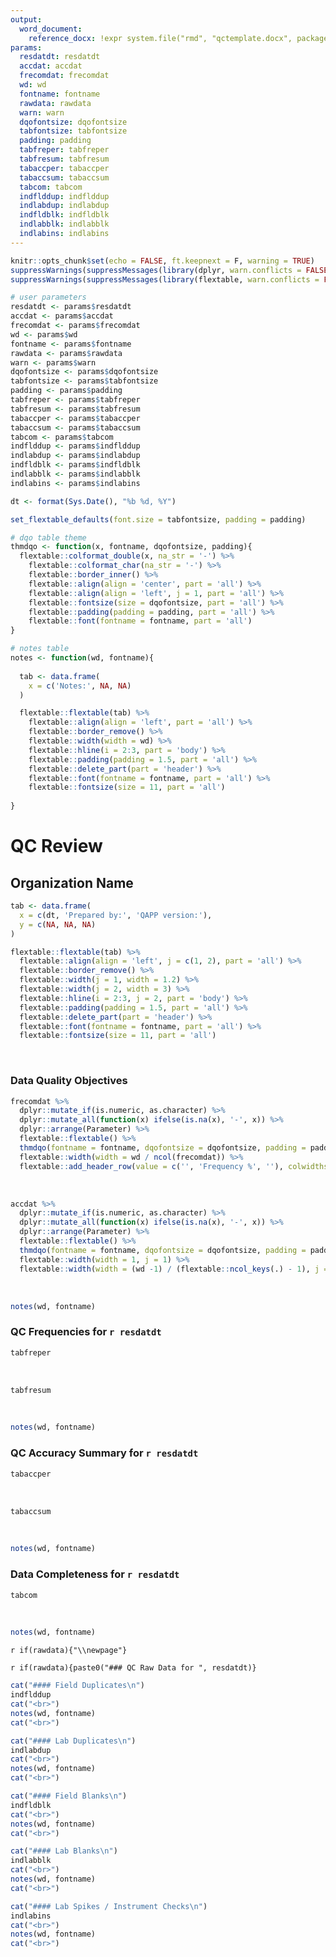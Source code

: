 ```yaml
---
output: 
  word_document:
    reference_docx: !expr system.file("rmd", "qctemplate.docx", package = "MassWateR")
params: 
  resdatdt: resdatdt
  accdat: accdat 
  frecomdat: frecomdat
  wd: wd
  fontname: fontname
  rawdata: rawdata
  warn: warn
  dqofontsize: dqofontsize 
  tabfontsize: tabfontsize
  padding: padding
  tabfreper: tabfreper
  tabfresum: tabfresum
  tabaccper: tabaccper
  tabaccsum: tabaccsum
  tabcom: tabcom
  indflddup: indflddup
  indlabdup: indlabdup
  indfldblk: indfldblk
  indlabblk: indlabblk
  indlabins: indlabins
---
```


```r
knitr::opts_chunk$set(echo = FALSE, ft.keepnext = F, warning = TRUE)
suppressWarnings(suppressMessages(library(dplyr, warn.conflicts = FALSE, quietly = TRUE)))
suppressWarnings(suppressMessages(library(flextable, warn.conflicts = FALSE, quietly = TRUE)))

# user parameters
resdatdt <- params$resdatdt
accdat <- params$accdat
frecomdat <- params$frecomdat
wd <- params$wd
fontname <- params$fontname
rawdata <- params$rawdata
warn <- params$warn
dqofontsize <- params$dqofontsize
tabfontsize <- params$tabfontsize
padding <- params$padding
tabfreper <- params$tabfreper
tabfresum <- params$tabfresum
tabaccper <- params$tabaccper
tabaccsum <- params$tabaccsum
tabcom <- params$tabcom
indflddup <- params$indflddup
indlabdup <- params$indlabdup
indfldblk <- params$indfldblk
indlabblk <- params$indlabblk
indlabins <- params$indlabins

dt <- format(Sys.Date(), "%b %d, %Y") 

set_flextable_defaults(font.size = tabfontsize, padding = padding)

# dqo table theme
thmdqo <- function(x, fontname, dqofontsize, padding){
  flextable::colformat_double(x, na_str = '-') %>% 
    flextable::colformat_char(na_str = '-') %>% 
    flextable::border_inner() %>% 
    flextable::align(align = 'center', part = 'all') %>% 
    flextable::align(align = 'left', j = 1, part = 'all') %>% 
    flextable::fontsize(size = dqofontsize, part = 'all') %>% 
    flextable::padding(padding = padding, part = 'all') %>% 
    flextable::font(fontname = fontname, part = 'all')
}

# notes table
notes <- function(wd, fontname){
  
  tab <- data.frame(
    x = c('Notes:', NA, NA)
  )

  flextable::flextable(tab) %>% 
    flextable::align(align = 'left', part = 'all') %>%
    flextable::border_remove() %>%
    flextable::width(width = wd) %>% 
    flextable::hline(i = 2:3, part = 'body') %>%
    flextable::padding(padding = 1.5, part = 'all') %>% 
    flextable::delete_part(part = 'header') %>%
    flextable::font(fontname = fontname, part = 'all') %>% 
    flextable::fontsize(size = 11, part = 'all') 
  
}
```

# QC Review

## Organization Name

```r
tab <- data.frame(
  x = c(dt, 'Prepared by:', 'QAPP version:'),
  y = c(NA, NA, NA)
)

flextable::flextable(tab) %>% 
  flextable::align(align = 'left', j = c(1, 2), part = 'all') %>%
  flextable::border_remove() %>%
  flextable::width(j = 1, width = 1.2) %>% 
  flextable::width(j = 2, width = 3) %>% 
  flextable::hline(i = 2:3, j = 2, part = 'body') %>%
  flextable::padding(padding = 1.5, part = 'all') %>% 
  flextable::delete_part(part = 'header') %>%
  flextable::font(fontname = fontname, part = 'all') %>% 
  flextable::fontsize(size = 11, part = 'all') 
```

<br>

### Data Quality Objectives

```r
frecomdat %>% 
  dplyr::mutate_if(is.numeric, as.character) %>% 
  dplyr::mutate_all(function(x) ifelse(is.na(x), '-', x)) %>% 
  dplyr::arrange(Parameter) %>% 
  flextable::flextable() %>% 
  thmdqo(fontname = fontname, dqofontsize = dqofontsize, padding = padding) %>%
  flextable::width(width = wd / ncol(frecomdat)) %>% 
  flextable::add_header_row(value = c('', 'Frequency %', ''), colwidths = c(1, 5, 1))
```

<br>

```r
accdat %>% 
  dplyr::mutate_if(is.numeric, as.character) %>% 
  dplyr::mutate_all(function(x) ifelse(is.na(x), '-', x)) %>% 
  dplyr::arrange(Parameter) %>% 
  flextable::flextable() %>% 
  thmdqo(fontname = fontname, dqofontsize = dqofontsize, padding = padding) %>% 
  flextable::width(width = 1, j = 1) %>% 
  flextable::width(width = (wd -1) / (flextable::ncol_keys(.) - 1), j = 2:flextable::ncol_keys(.)) 
```

<br>

```r
notes(wd, fontname)
```

\newpage

### QC Frequencies for `r resdatdt`

```r
tabfreper
```

<br>

```r
tabfresum
```

<br>

```r
notes(wd, fontname)
```

\newpage

### QC Accuracy Summary for `r resdatdt`

```r
tabaccper
```

<br>

```r
tabaccsum
```

<br>

```r
notes(wd, fontname)
```

\newpage

### Data Completeness for `r resdatdt`

```r
tabcom
```

<br>

```r
notes(wd, fontname)
```

`r if(rawdata){"\\newpage"}`

`r if(rawdata){paste0("### QC Raw Data for ", resdatdt)}`

```r
cat("#### Field Duplicates\n")
indflddup
cat("<br>")
notes(wd, fontname)
cat("<br>")
```

```r
cat("#### Lab Duplicates\n")
indlabdup
cat("<br>")
notes(wd, fontname)
cat("<br>")
```

```r
cat("#### Field Blanks\n")
indfldblk
cat("<br>")
notes(wd, fontname)
cat("<br>")
```

```r
cat("#### Lab Blanks\n")
indlabblk
cat("<br>")
notes(wd, fontname)
cat("<br>")
```

```r
cat("#### Lab Spikes / Instrument Checks\n")
indlabins
cat("<br>")
notes(wd, fontname)
cat("<br>")
```

